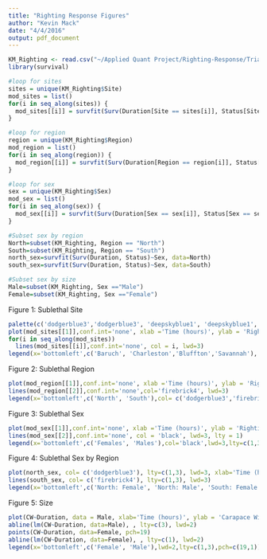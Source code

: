 ```yaml
---
title: "Righting Response Figures"
author: "Kevin Mack"
date: "4/4/2016"
output: pdf_document
---
```

```r
KM_Righting <- read.csv("~/Applied Quant Project/Righting-Response/Trial1_sublethal.csv")
library(survival)

#loop for sites
sites = unique(KM_Righting$Site)
mod_sites = list()
for(i in seq_along(sites)) {
  mod_sites[[i]] = survfit(Surv(Duration[Site == sites[i]], Status[Site == sites[i]]) ~ 1, data=KM_Righting)
}

#loop for region
region = unique(KM_Righting$Region)
mod_region = list()
for(i in seq_along(region)) {
  mod_region[[i]] = survfit(Surv(Duration[Region == region[i]], Status[Region == region[i]]) ~ 1, data=KM_Righting)
}

#loop for sex
sex = unique(KM_Righting$Sex)
mod_sex = list()
for(i in seq_along(sex)) {
  mod_sex[[i]] = survfit(Surv(Duration[Sex == sex[i]], Status[Sex == sex[i]]) ~ 1, data = KM_Righting)
}

#Subset sex by region
North=subset(KM_Righting, Region == "North")
South=subset(KM_Righting, Region == "South")
north_sex=survfit(Surv(Duration, Status)~Sex, data=North)
south_sex=survfit(Surv(Duration, Status)~Sex, data=South)

#Subset sex by size
Male=subset(KM_Righting, Sex =="Male")
Female=subset(KM_Righting, Sex =="Female")
```

Figure 1: Sublethal Site
```r
palette(c('dodgerblue3','dodgerblue3', 'deepskyblue1', 'deepskyblue1', 'red', 'firebrick4', 'firebrick4', 'red'))
plot(mod_sites[[1]],conf.int='none', xlab ='Time (hours)', ylab = 'Righting Probability', lwd=3)
for(i in seq_along(mod_sites))
  lines(mod_sites[[i]],conf.int='none', col = i, lwd=3) 
legend(x='bottomleft',c('Baruch', 'Charleston','Bluffton','Savannah'), col=c('dodgerblue3', 'deepskyblue1','red', 'firebrick4'),lwd=3, lty=c(1,1,1,1))
```

Figure 2: Sublethal Region
```r
plot(mod_region[[1]],conf.int='none', xlab ='Time (hours)', ylab = 'Righting Probability', col='dodgerblue3', lwd=3)
lines(mod_region[[2]],conf.int='none',col='firebrick4', lwd=3) 
legend(x='bottomleft',c('North', 'South'),col= c('dodgerblue3','firebrick4'),lwd=3,lty=c(1,1))
```

Figure 3: Sublethal Sex
```r
plot(mod_sex[[1]],conf.int='none', xlab ='Time (hours)', ylab = 'Righting Probability', lwd=3, col='black', lty=3 )
lines(mod_sex[[2]],conf.int='none', col = 'black', lwd=3, lty = 1) 
legend(x='bottomleft',c('Females', 'Males'),col='black',lwd=3,lty=c(1,3))
```

Figure 4: Sublethal Sex by Region
```r
plot(north_sex, col= c('dodgerblue3'), lty=c(1,3), lwd=3, xlab='Time (hours)', ylab = 'Righting Probability')
lines(south_sex, col= c('firebrick4'), lty=c(1,3), lwd=3)
legend(x='bottomleft',c('North: Female', 'North: Male', 'South: Female', 'South: Male'),col= c('dodgerblue3', 'dodgerblue3', 'firebrick4', 'firebrick4'),lwd=3,lty=c(1,3,1,3))
```

Figure 5: Size
```r
plot(CW~Duration, data = Male, xlab='Time (hours)', ylab = 'Carapace Width (mm)')
abline(lm(CW~Duration, data=Male), , lty=c(3), lwd=2)
points(CW~Duration, data=Female, pch=19)
abline(lm(CW~Duration, data=Female), , lty=c(1), lwd=2)
legend(x='bottomleft',c('Female', 'Male'),lwd=2,lty=c(1,3),pch=c(19,1))
```

